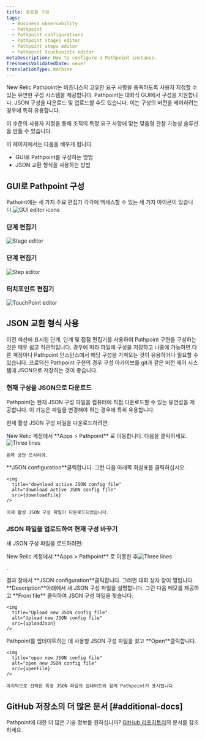 ```yaml
---
title: 경로점 구성
tags:
  - Business observability
  - Pathpoint
  - Pathpoint configurations
  - Pathpoint stages editor
  - Pathpoint steps editor
  - Pathpoint touchpoints editor
metaDescription: How to configure a Pathpoint instance.
freshnessValidatedDate: never
translationType: machine
---
```











New Relic Pathpoint는 비즈니스의 고유한 요구 사항을 충족하도록 사용자 지정할 수 있는 유연한 구성 시스템을 제공합니다. Pathpoint는 대화식 GUI에서 구성을 지원합니다. JSON 구성을 다운로드 및 업로드할 수도 있습니다. 이는 구성의 버전을 제어하려는 경우에 특히 유용합니다.

이 수준의 사용자 지정을 통해 조직의 특정 요구 사항에 맞는 맞춤형 관찰 가능성 솔루션을 만들 수 있습니다.

이 페이지에서는 다음을 배우게 됩니다.

* GUI로 Pathpoint를 구성하는 방법
* JSON 교환 형식을 사용하는 방법

## GUI로 Pathpoint 구성

Pathoint에는 세 가지 주요 편집기 각각에 액세스할 수 있는 세 가지 아이콘이 있습니다.<img title="GUI editor icons" alt="GUI editor icons" src={guiEditorIcons}/>

### 단계 편집기

<img
  title="Stage editor"
  alt="Stage editor"
  src={stageEditor}
/>

### 단계 편집기

<img
  title="Step editor"
  alt="Step editor"
  src={stepEditor}
/>

### 터치포인트 편집기

<img
  title="TouchPoint editor"
  alt="TouchPoint editor"
  src={touchpointEditor}
/>

## JSON 교환 형식 사용

이전 섹션에 표시된 단계, 단계 및 접점 편집기를 사용하여 Pathpoint 구현을 구성하는 것은 매우 쉽고 직관적입니다. 경우에 따라 파일에 구성을 저장하고 나중에 가능하면 다른 계정이나 Pathpoint 인스턴스에서 해당 구성을 가져오는 것이 유용하거나 필요할 수 있습니다. 프로덕션 Pathpoint 구현의 경우 구성 아카이브를 git과 같은 버전 제어 시스템에 JSON으로 저장하는 것이 좋습니다.

### 현재 구성을 JSON으로 다운로드

Pathpoint는 현재 JSON 구성 파일을 컴퓨터에 직접 다운로드할 수 있는 유연성을 제공합니다. 이 기능은 파일을 변경해야 하는 경우에 특히 유용합니다.

현재 활성 JSON 구성 파일을 다운로드하려면:

<Steps>
  <Step>
    New Relic 계정에서 **Apps > Pathpoint** 로 이동합니다. 다음을 클릭하세요.<img src={threeLines} class="inline" style={{height: "30px", width: "30px"}} alt="Three lines" title="Three lines"/>

    왼쪽 상단 모서리에.
  </Step>

  <Step>
    **JSON configuration**클릭합니다.
  </Step>

  <Step>
    그런 다음 아래쪽 화살표를 클릭하십시오.

    <img
      title="download active JSON config file"
      alt="download active JSON config file"
      src={downloadFile}
    />

    이제 활성 JSON 구성 파일이 다운로드되었습니다.

  </Step>

</Steps>

### JSON 파일을 업로드하여 현재 구성 바꾸기

새 JSON 구성 파일을 로드하려면:

<Steps>
  <Step>
    New Relic 계정에서 **Apps > Pathpoint** 로 이동한 후<img src={threeLines} class="inline" style={{height: "30px", width: "30px"}} alt="Three lines" title="Three lines"/>

    .
  </Step>

  <Step>
    결과 창에서 **JSON configuration**클릭합니다.
  </Step>

  <Step>
    그러면 대화 상자 창이 열립니다. **Description**아래에서 새 JSON 구성 파일을 설명합니다. 그런 다음 메모를 제공하고 **From file** 클릭하여 JSON 구성 파일을 찾습니다.

    <img
      title="Upload new JSON config file"
      alt="Upload new JSON config file"
      src={uploadJson}
    />
  </Step>

  <Step>
    Pathpoint를 업데이트하는 데 사용할 JSON 구성 파일을 찾고 **Open**클릭합니다.

    <img
      title="open new JSON config file"
      alt="open new JSON config file"
      src={openFile}
    />

    마지막으로 선택한 특정 JSON 파일의 업데이트와 함께 Pathpoint가 표시됩니다.

  </Step>

</Steps>

## GitHub 저장소의 더 많은 문서 [#additional-docs]

Pathpoint에 대한 더 많은 기술 정보를 원하십니까? [GitHub 리포지토리](https://github.com/newrelic/nr1-pathpoint/tree/main/docs)의 문서를 참조하세요.